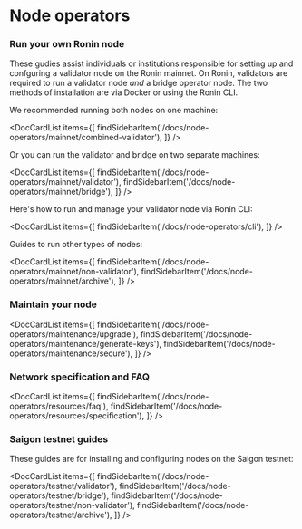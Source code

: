 
# Node operators
### Run your own Ronin node
These gudies assist individuals or institutions responsible
for setting up and confguring a validator node on the Ronin mainnet. 
On Ronin, validators are required to run a validator node *and* a bridge operator node.
The two methods of installation are via Docker or using the Ronin CLI. 

We recommended running both nodes on one machine:

<DocCardList items={[
    findSidebarItem('/docs/node-operators/mainnet/combined-validator'),
    ]} />

Or you can run the validator and bridge on two separate machines:

<DocCardList items={[
    findSidebarItem('/docs/node-operators/mainnet/validator'),
    findSidebarItem('/docs/node-operators/mainnet/bridge'),
    ]} />

Here's how to run and manage your validator node via Ronin CLI:

<DocCardList items={[
    findSidebarItem('/docs/node-operators/cli'),
    ]} />

Guides to run other types of nodes:

<DocCardList items={[
    findSidebarItem('/docs/node-operators/mainnet/non-validator'),
    findSidebarItem('/docs/node-operators/mainnet/archive'),
    ]} />

### Maintain your node

<DocCardList items={[
    findSidebarItem('/docs/node-operators/maintenance/upgrade'),
    findSidebarItem('/docs/node-operators/maintenance/generate-keys'),
    findSidebarItem('/docs/node-operators/maintenance/secure'),
    ]} />

### Network specification and FAQ

<DocCardList items={[
    findSidebarItem('/docs/node-operators/resources/faq'),
    findSidebarItem('/docs/node-operators/resources/specification'),
    ]} />

### Saigon testnet guides
These guides are for installing and configuring nodes on the Saigon testnet:

<DocCardList items={[
    findSidebarItem('/docs/node-operators/testnet/validator'),
    findSidebarItem('/docs/node-operators/testnet/bridge'),
    findSidebarItem('/docs/node-operators/testnet/non-validator'),
    findSidebarItem('/docs/node-operators/testnet/archive'),
    ]} />
